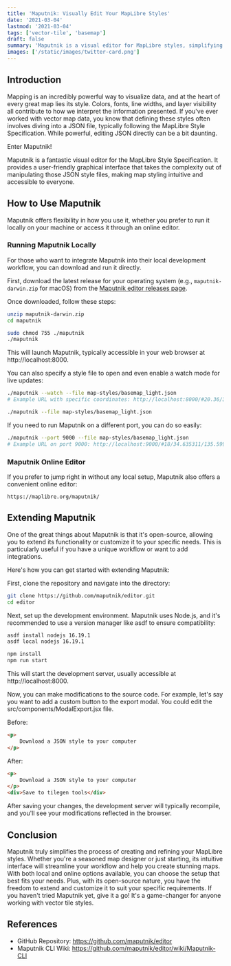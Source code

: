 ```yaml
---
title: 'Maputnik: Visually Edit Your MapLibre Styles'
date: '2021-03-04'
lastmod: '2021-03-04'
tags: ['vector-tile', 'basemap']
draft: false
summary: 'Maputnik is a visual editor for MapLibre styles, simplifying the process of creating and editing map styles without dealing with complex JSON.'
images: ['/static/images/twitter-card.png']
---
```


## Introduction

Mapping is an incredibly powerful way to visualize data, and at the heart of every great map lies its style. Colors, fonts, line widths, and layer visibility all contribute to how we interpret the information presented. If you've ever worked with vector map data, you know that defining these styles often involves diving into a JSON file, typically following the MapLibre Style Specification. While powerful, editing JSON directly can be a bit daunting.

Enter Maputnik!

Maputnik is a fantastic visual editor for the MapLibre Style Specification. It provides a user-friendly graphical interface that takes the complexity out of manipulating those JSON style files, making map styling intuitive and accessible to everyone.

<TOCInline toc={props.toc} exclude="Introduction" />

## How to Use Maputnik

Maputnik offers flexibility in how you use it, whether you prefer to run it locally on your machine or access it through an online editor.

### Running Maputnik Locally

For those who want to integrate Maputnik into their local development workflow, you can download and run it directly.

First, download the latest release for your operating system (e.g., `maputnik-darwin.zip` for macOS) from the [Maputnik editor releases page](https://github.com/maplibre/maputnik/releases).

Once downloaded, follow these steps:

```bash
unzip maputnik-darwin.zip
cd maputnik

sudo chmod 755 ./maputnik
./maputnik
```
This will launch Maputnik, typically accessible in your web browser at http://localhost:8000.

You can also specify a style file to open and even enable a watch mode for live updates:
```bash
./maputnik --watch --file map-styles/basemap_light.json
# Example URL with specific coordinates: http://localhost:8000/#20.36/35.2549337/138.9021323

./maputnik --file map-styles/basemap_light.json
```

If you need to run Maputnik on a different port, you can do so easily:

```bash
./maputnik --port 9000 --file map-styles/basemap_light.json
# Example URL on port 9000: http://localhost:9000/#18/34.635311/135.599984
```
### Maputnik Online Editor

If you prefer to jump right in without any local setup, Maputnik also offers a convenient online editor:

    https://maplibre.org/maputnik/

## Extending Maputnik

One of the great things about Maputnik is that it's open-source, allowing you to extend its functionality or customize it to your specific needs. This is particularly useful if you have a unique workflow or want to add integrations.

Here's how you can get started with extending Maputnik:

First, clone the repository and navigate into the directory:

```bash
git clone https://github.com/maputnik/editor.git
cd editor
```
Next, set up the development environment. Maputnik uses Node.js, and it's recommended to use a version manager like asdf to ensure compatibility:
```bash
asdf install nodejs 16.19.1
asdf local nodejs 16.19.1

npm install
npm run start
```
This will start the development server, usually accessible at http://localhost:8000.

Now, you can make modifications to the source code. For example, let's say you want to add a custom button to the export modal. You could edit the src/components/ModalExport.jsx file.

Before:
```html
<p>
    Download a JSON style to your computer
</p>
```
After:
```html
<p>
    Download a JSON style to your computer
</p>
<div>Save to tilegen tools</div>
```
After saving your changes, the development server will typically recompile, and you'll see your modifications reflected in the browser.

## Conclusion
Maputnik truly simplifies the process of creating and refining your MapLibre styles. Whether you're a seasoned map designer or just starting, its intuitive interface will streamline your workflow and help you create stunning maps.
With both local and online options available, you can choose the setup that best fits your needs. Plus, with its open-source nature, you have the freedom to extend and customize it to suit your specific requirements.
If you haven't tried Maputnik yet, give it a go! It's a game-changer for anyone working with vector tile styles.

## References
- GitHub Repository: https://github.com/maputnik/editor
- Maputnik CLI Wiki: https://github.com/maputnik/editor/wiki/Maputnik-CLI

